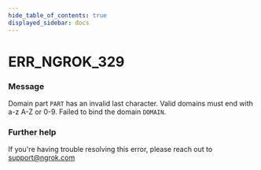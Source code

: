 ```yaml
---
hide_table_of_contents: true
displayed_sidebar: docs
---
```



# ERR_NGROK_329

### Message

Domain part `PART` has an invalid last character. Valid domains must end with a-z A-Z or 0-9. Failed to bind the domain `DOMAIN`.

<ErrorDetails error="err_ngrok_329" />

### Further help

If you're having trouble resolving this error, please reach out to [support@ngrok.com](mailto:support@ngrok.com?subject=Help%20with%20ERR_NGROK_329)

